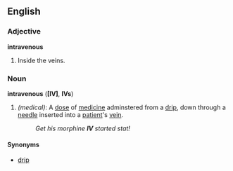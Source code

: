 ==English==

===Adjective===
'''intravenous'''
# Inside the veins.

===Noun===
'''intravenous''' ('''[IV]''', '''IVs''')
#''(medical)'': A [[dose]] of [[medicine]] adminstered from a [[drip]], down through a [[needle]] inserted into a [[patient]]'s [[vein]].
#:''Get his morphine '''IV''' started stat!''

====Synonyms====
*[[drip]]